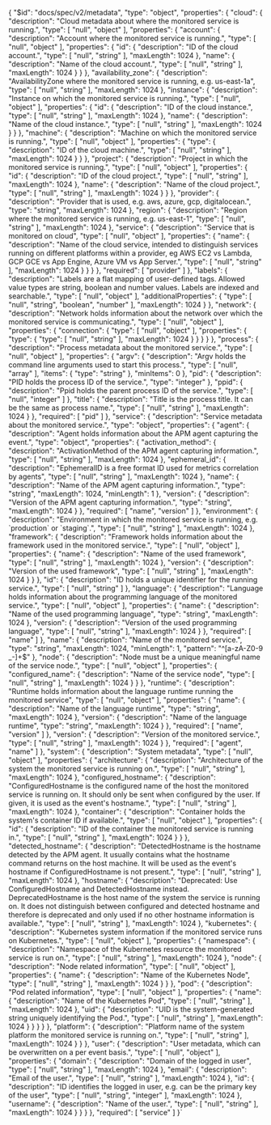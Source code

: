 {
  "$id": "docs/spec/v2/metadata",
  "type": "object",
  "properties": {
    "cloud": {
      "description": "Cloud metadata about where the monitored service is running.",
      "type": [
        "null",
        "object"
      ],
      "properties": {
        "account": {
          "description": "Account where the monitored service is running.",
          "type": [
            "null",
            "object"
          ],
          "properties": {
            "id": {
              "description": "ID of the cloud account.",
              "type": [
                "null",
                "string"
              ],
              "maxLength": 1024
            },
            "name": {
              "description": "Name of the cloud account.",
              "type": [
                "null",
                "string"
              ],
              "maxLength": 1024
            }
          }
        },
        "availability_zone": {
          "description": "AvailabilityZone where the monitored service is running, e.g. us-east-1a",
          "type": [
            "null",
            "string"
          ],
          "maxLength": 1024
        },
        "instance": {
          "description": "Instance on which the monitored service is running.",
          "type": [
            "null",
            "object"
          ],
          "properties": {
            "id": {
              "description": "ID of the cloud instance.",
              "type": [
                "null",
                "string"
              ],
              "maxLength": 1024
            },
            "name": {
              "description": "Name of the cloud instance.",
              "type": [
                "null",
                "string"
              ],
              "maxLength": 1024
            }
          }
        },
        "machine": {
          "description": "Machine on which the monitored service is running.",
          "type": [
            "null",
            "object"
          ],
          "properties": {
            "type": {
              "description": "ID of the cloud machine.",
              "type": [
                "null",
                "string"
              ],
              "maxLength": 1024
            }
          }
        },
        "project": {
          "description": "Project in which the monitored service is running.",
          "type": [
            "null",
            "object"
          ],
          "properties": {
            "id": {
              "description": "ID of the cloud project.",
              "type": [
                "null",
                "string"
              ],
              "maxLength": 1024
            },
            "name": {
              "description": "Name of the cloud project.",
              "type": [
                "null",
                "string"
              ],
              "maxLength": 1024
            }
          }
        },
        "provider": {
          "description": "Provider that is used, e.g. aws, azure, gcp, digitalocean.",
          "type": "string",
          "maxLength": 1024
        },
        "region": {
          "description": "Region where the monitored service is running, e.g. us-east-1",
          "type": [
            "null",
            "string"
          ],
          "maxLength": 1024
        },
        "service": {
          "description": "Service that is monitored on cloud",
          "type": [
            "null",
            "object"
          ],
          "properties": {
            "name": {
              "description": "Name of the cloud service, intended to distinguish services running on different platforms within a provider, eg AWS EC2 vs Lambda, GCP GCE vs App Engine, Azure VM vs App Server.",
              "type": [
                "null",
                "string"
              ],
              "maxLength": 1024
            }
          }
        }
      },
      "required": [
        "provider"
      ]
    },
    "labels": {
      "description": "Labels are a flat mapping of user-defined tags. Allowed value types are string, boolean and number values. Labels are indexed and searchable.",
      "type": [
        "null",
        "object"
      ],
      "additionalProperties": {
        "type": [
          "null",
          "string",
          "boolean",
          "number"
        ],
        "maxLength": 1024
      }
    },
    "network": {
      "description": "Network holds information about the network over which the monitored service is communicating.",
      "type": [
        "null",
        "object"
      ],
      "properties": {
        "connection": {
          "type": [
            "null",
            "object"
          ],
          "properties": {
            "type": {
              "type": [
                "null",
                "string"
              ],
              "maxLength": 1024
            }
          }
        }
      }
    },
    "process": {
      "description": "Process metadata about the monitored service.",
      "type": [
        "null",
        "object"
      ],
      "properties": {
        "argv": {
          "description": "Argv holds the command line arguments used to start this process.",
          "type": [
            "null",
            "array"
          ],
          "items": {
            "type": "string"
          },
          "minItems": 0
        },
        "pid": {
          "description": "PID holds the process ID of the service.",
          "type": "integer"
        },
        "ppid": {
          "description": "Ppid holds the parent process ID of the service.",
          "type": [
            "null",
            "integer"
          ]
        },
        "title": {
          "description": "Title is the process title. It can be the same as process name.",
          "type": [
            "null",
            "string"
          ],
          "maxLength": 1024
        }
      },
      "required": [
        "pid"
      ]
    },
    "service": {
      "description": "Service metadata about the monitored service.",
      "type": "object",
      "properties": {
        "agent": {
          "description": "Agent holds information about the APM agent capturing the event.",
          "type": "object",
          "properties": {
            "activation_method": {
              "description": "ActivationMethod of the APM agent capturing information.",
              "type": [
                "null",
                "string"
              ],
              "maxLength": 1024
            },
            "ephemeral_id": {
              "description": "EphemeralID is a free format ID used for metrics correlation by agents",
              "type": [
                "null",
                "string"
              ],
              "maxLength": 1024
            },
            "name": {
              "description": "Name of the APM agent capturing information.",
              "type": "string",
              "maxLength": 1024,
              "minLength": 1
            },
            "version": {
              "description": "Version of the APM agent capturing information.",
              "type": "string",
              "maxLength": 1024
            }
          },
          "required": [
            "name",
            "version"
          ]
        },
        "environment": {
          "description": "Environment in which the monitored service is running, e.g. \`production\` or \`staging\`.",
          "type": [
            "null",
            "string"
          ],
          "maxLength": 1024
        },
        "framework": {
          "description": "Framework holds information about the framework used in the monitored service.",
          "type": [
            "null",
            "object"
          ],
          "properties": {
            "name": {
              "description": "Name of the used framework",
              "type": [
                "null",
                "string"
              ],
              "maxLength": 1024
            },
            "version": {
              "description": "Version of the used framework",
              "type": [
                "null",
                "string"
              ],
              "maxLength": 1024
            }
          }
        },
        "id": {
          "description": "ID holds a unique identifier for the running service.",
          "type": [
            "null",
            "string"
          ]
        },
        "language": {
          "description": "Language holds information about the programming language of the monitored service.",
          "type": [
            "null",
            "object"
          ],
          "properties": {
            "name": {
              "description": "Name of the used programming language",
              "type": "string",
              "maxLength": 1024
            },
            "version": {
              "description": "Version of the used programming language",
              "type": [
                "null",
                "string"
              ],
              "maxLength": 1024
            }
          },
          "required": [
            "name"
          ]
        },
        "name": {
          "description": "Name of the monitored service.",
          "type": "string",
          "maxLength": 1024,
          "minLength": 1,
          "pattern": "^[a-zA-Z0-9 _-]+$"
        },
        "node": {
          "description": "Node must be a unique meaningful name of the service node.",
          "type": [
            "null",
            "object"
          ],
          "properties": {
            "configured_name": {
              "description": "Name of the service node",
              "type": [
                "null",
                "string"
              ],
              "maxLength": 1024
            }
          }
        },
        "runtime": {
          "description": "Runtime holds information about the language runtime running the monitored service",
          "type": [
            "null",
            "object"
          ],
          "properties": {
            "name": {
              "description": "Name of the language runtime",
              "type": "string",
              "maxLength": 1024
            },
            "version": {
              "description": "Name of the language runtime",
              "type": "string",
              "maxLength": 1024
            }
          },
          "required": [
            "name",
            "version"
          ]
        },
        "version": {
          "description": "Version of the monitored service.",
          "type": [
            "null",
            "string"
          ],
          "maxLength": 1024
        }
      },
      "required": [
        "agent",
        "name"
      ]
    },
    "system": {
      "description": "System metadata",
      "type": [
        "null",
        "object"
      ],
      "properties": {
        "architecture": {
          "description": "Architecture of the system the monitored service is running on.",
          "type": [
            "null",
            "string"
          ],
          "maxLength": 1024
        },
        "configured_hostname": {
          "description": "ConfiguredHostname is the configured name of the host the monitored service is running on. It should only be sent when configured by the user. If given, it is used as the event's hostname.",
          "type": [
            "null",
            "string"
          ],
          "maxLength": 1024
        },
        "container": {
          "description": "Container holds the system's container ID if available.",
          "type": [
            "null",
            "object"
          ],
          "properties": {
            "id": {
              "description": "ID of the container the monitored service is running in.",
              "type": [
                "null",
                "string"
              ],
              "maxLength": 1024
            }
          }
        },
        "detected_hostname": {
          "description": "DetectedHostname is the hostname detected by the APM agent. It usually contains what the hostname command returns on the host machine. It will be used as the event's hostname if ConfiguredHostname is not present.",
          "type": [
            "null",
            "string"
          ],
          "maxLength": 1024
        },
        "hostname": {
          "description": "Deprecated: Use ConfiguredHostname and DetectedHostname instead. DeprecatedHostname is the host name of the system the service is running on. It does not distinguish between configured and detected hostname and therefore is deprecated and only used if no other hostname information is available.",
          "type": [
            "null",
            "string"
          ],
          "maxLength": 1024
        },
        "kubernetes": {
          "description": "Kubernetes system information if the monitored service runs on Kubernetes.",
          "type": [
            "null",
            "object"
          ],
          "properties": {
            "namespace": {
              "description": "Namespace of the Kubernetes resource the monitored service is run on.",
              "type": [
                "null",
                "string"
              ],
              "maxLength": 1024
            },
            "node": {
              "description": "Node related information",
              "type": [
                "null",
                "object"
              ],
              "properties": {
                "name": {
                  "description": "Name of the Kubernetes Node",
                  "type": [
                    "null",
                    "string"
                  ],
                  "maxLength": 1024
                }
              }
            },
            "pod": {
              "description": "Pod related information",
              "type": [
                "null",
                "object"
              ],
              "properties": {
                "name": {
                  "description": "Name of the Kubernetes Pod",
                  "type": [
                    "null",
                    "string"
                  ],
                  "maxLength": 1024
                },
                "uid": {
                  "description": "UID is the system-generated string uniquely identifying the Pod.",
                  "type": [
                    "null",
                    "string"
                  ],
                  "maxLength": 1024
                }
              }
            }
          }
        },
        "platform": {
          "description": "Platform name of the system platform the monitored service is running on.",
          "type": [
            "null",
            "string"
          ],
          "maxLength": 1024
        }
      }
    },
    "user": {
      "description": "User metadata, which can be overwritten on a per event basis.",
      "type": [
        "null",
        "object"
      ],
      "properties": {
        "domain": {
          "description": "Domain of the logged in user",
          "type": [
            "null",
            "string"
          ],
          "maxLength": 1024
        },
        "email": {
          "description": "Email of the user.",
          "type": [
            "null",
            "string"
          ],
          "maxLength": 1024
        },
        "id": {
          "description": "ID identifies the logged in user, e.g. can be the primary key of the user",
          "type": [
            "null",
            "string",
            "integer"
          ],
          "maxLength": 1024
        },
        "username": {
          "description": "Name of the user.",
          "type": [
            "null",
            "string"
          ],
          "maxLength": 1024
        }
      }
    }
  },
  "required": [
    "service"
  ]
}`

<DocCode children={snippet} />